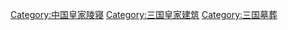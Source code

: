 [[Category:中国皇家陵寝|Category:中国皇家陵寝]]
[[Category:三国皇家建筑|Category:三国皇家建筑]]
[[Category:三国墓葬|Category:三国墓葬]]